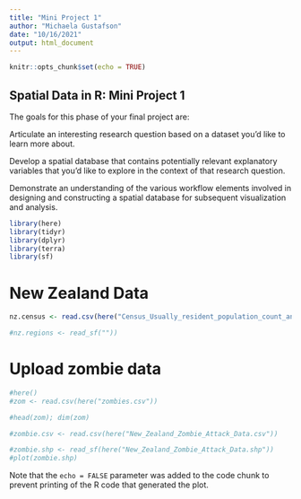 ```yaml
---
title: "Mini Project 1"
author: "Michaela Gustafson"
date: "10/16/2021"
output: html_document
---
```


```r
knitr::opts_chunk$set(echo = TRUE)
```

## Spatial Data in R: Mini Project 1

The goals for this phase of your final project are:

Articulate an interesting research question based on a dataset you’d like to learn more about.

Develop a spatial database that contains potentially relevant explanatory variables that you’d like to explore in the context of that research question.

Demonstrate an understanding of the various workflow elements involved in designing and constructing a spatial database for subsequent visualization and analysis.

```r
library(here)
library(tidyr)
library(dplyr)
library(terra)
library(sf)
```
# New Zealand Data
```r

nz.census <- read.csv(here("Census_Usually_resident_population_count_and_change_by_region_2006_2013_and_2018.csv"))

#nz.regions <- read_sf(""))

```



# Upload zombie data

```r
#here()
#zom <- read.csv(here("zombies.csv"))

#head(zom); dim(zom)

#zombie.csv <- read.csv(here("New_Zealand_Zombie_Attack_Data.csv"))

#zombie.shp <- read_sf(here("New_Zealand_Zombie_Attack_Data.shp"))
#plot(zombie.shp)

```

Note that the `echo = FALSE` parameter was added to the code chunk to prevent printing of the R code that generated the plot.
